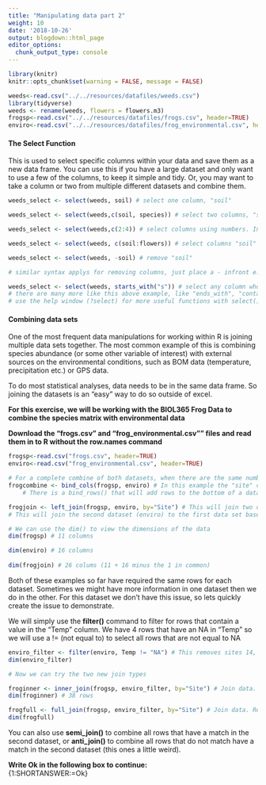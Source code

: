 ```yaml
---
title: "Manipulating data part 2"
weight: 10
date: '2018-10-26'
output: blogdown::html_page
editor_options:
  chunk_output_type: console
---
```

```r
library(knitr)
knitr::opts_chunk$set(warning = FALSE, message = FALSE)
```
```r
weeds<-read.csv("../../resources/datafiles/weeds.csv")
library(tidyverse)
weeds <- rename(weeds, flowers = flowers.m3)
frogsp<-read.csv("../../resources/datafiles/frogs.csv", header=TRUE)
enviro<-read.csv("../../resources/datafiles/frog_environmental.csv", header=TRUE)
```  

#### The Select Function

This is used to select specific columns within your data and save them as a new data frame. You can use this if you have a large dataset and only want to use a few of the columns, to keep it simple and tidy. Or, you may want to take a column or two from multiple different datasets and combine them. 

```r
weeds_select <- select(weeds, soil) # select one column, "soil"

weeds_select <- select(weeds,c(soil, species)) # select two columns, "soil" and "species"

weeds_select <- select(weeds,c(2:4)) # select columns using numbers. In this case, select columns 2 through to 4.

weeds_select <- select(weeds, c(soil:flowers)) # select columns "soil" through to "flowers"

weeds_select <- select(weeds, -soil) # remove "soil"

# similar syntax applys for removing columns, just place a - infront e.g. select(weeds, -c(2:4))

weeds_select <- select(weeds, starts_with("s")) # select any column whose name starts with S. 
# there are many more like this above example, like "ends_with", "contains" and "matches" all which refer to the column names                    
# use the help window (?select) for more useful functions with select()

```

#### Combining data sets

One of the most frequent data manipulations for working within R is joining multiple data sets together. The most common example of this is combining species abundance (or some other variable of interest) with external sources on the environmental conditions, such as BOM data (temperature, precipitation etc.) or GPS data.  

To do most statistical analyses, data needs to be in the same data frame. So joining the datasets is an "easy" way to do so outside of excel.  

**For this exercise, we will be working with the BIOL365 Frog Data to combine the species matrix with environmental data**  

**Download the "frogs.csv" and "frog_environmental.csv"" files and read them in to R without the row.names command**  

```r
frogsp<-read.csv("frogs.csv", header=TRUE)
enviro<-read.csv("frog_environmental.csv", header=TRUE)
```

```r
# For a complete combine of both datasets, when there are the same number of rows in the same order
frogcombine <- bind_cols(frogsp, enviro) # In this example the "site" column has been added twice
    # There is a bind_rows() that will add rows to the bottom of a dataset, using the same syntax

frogjoin <- left_join(frogsp, enviro, by="Site") # This will join two datasets by a similar column (Site). 
# This will join the second dataset (enviro) to the first data set based on the shared column. right_join() will do the opposite

# We can use the dim() to view the dimensions of the data
dim(frogsp) # 11 columns

dim(enviro) # 16 columns
 
dim(frogjoin) # 26 colums (11 + 16 minus the 1 in common)

```

Both of these examples so far have required the same rows for each dataset. Sometimes we might have more information in one dataset then we do in the other. For this dataset we don't have this issue, so lets quickly create the issue to demonstrate.  

We will simply use the **filter()** command to filter for rows that contain a value in the "Temp" column. We have 4 rows that have an NA in "Temp" so we will use a != (not equal to) to select all rows that are not equal to NA

```r
enviro_filter <- filter(enviro, Temp != "NA") # This removes sites 14, 15, 35 & 36
dim(enviro_filter)

# Now we can try the two new join types

froginner <- inner_join(frogsp, enviro_filter, by="Site") # Join data. Retain only rows that occur in both data sets
dim(froginner) # 38 rows

frogfull <- full_join(frogsp, enviro_filter, by="Site") # Join data. Retain all values, all rows
dim(frogfull)

```

You can also use **semi_join()** to combine all rows that have a match in the second dataset, or **anti_join()** to combine all rows that do not match have a match in the second dataset (this ones a little weird). 


**Write Ok in the following box to continue:**  
{1:SHORTANSWER:=Ok}  